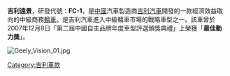 {{Unreferenced |time=2021-04-24T17:23:24+00:00 }}
{{Infobox Automobile generation
| image        = File:Geely Yuanjing II facelift 001 China 2016-04-11.jpg
| name         = 吉利遠景<br>
| production   = 2007年—現在
| engine       = 直列四[[汽缸|汽缸]] DOCH 16V CVVT 1.8L
| aka          = FC-1<br>Geely FC
| transmission = 五前速[[手動變速器|手動變速器]]
| length       = 4602 mm
| width        = 1725 mm
| height       = 1480 mm 
| layout       = 前置[[引擎|引擎]][[前輪驅動|前輪驅動]]
| body_style   = 四門[[轎車|轎車]] 
| weight       = 
| wheelbase    = 2602 mm
}}
'''吉利遠景'''，研發代號：'''FC-1'''，是[[中國|中國]]汽車製造商[[吉利汽車|吉利汽車]]開發的一款經濟效益取向的中級商務[[轎車|轎車]]。是吉利汽車進入中級轎車市場的戰略車型之一。該車曾於2007年12月8日「第二屆中國自主品牌年度車型評選頒獎典禮」上榮獲「'''最佳動力獎'''」。

[[File:Geely_Vision_01.jpg|thumb]]
{{吉利汽車}}
[[Category:吉利車款|Category:吉利車款]]